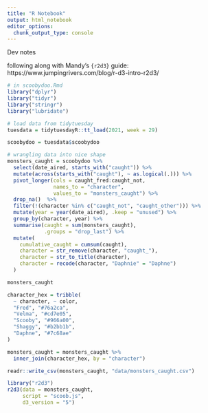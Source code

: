 ```yaml
---
title: "R Notebook"
output: html_notebook
editor_options: 
  chunk_output_type: console
---
```


Dev notes

following along with Mandy's `{r2d3}` guide: https://www.jumpingrivers.com/blog/r-d3-intro-r2d3/

```r
# in scoobydoo.Rmd
library("dplyr")
library("tidyr")
library("stringr")
library("lubridate")

# load data from tidytuesday
tuesdata = tidytuesdayR::tt_load(2021, week = 29)
```

```r
scoobydoo = tuesdata$scoobydoo

# wrangling data into nice shape
monsters_caught = scoobydoo %>%
  select(date_aired, starts_with("caught")) %>%
  mutate(across(starts_with("caught"), ~ as.logical(.))) %>%
  pivot_longer(cols = caught_fred:caught_not,
               names_to = "character",
               values_to = "monsters_caught") %>%
  drop_na()  %>%
  filter(!(character %in% c("caught_not", "caught_other"))) %>%
  mutate(year = year(date_aired), .keep = "unused") %>%
  group_by(character, year) %>%
  summarise(caught = sum(monsters_caught),
            .groups = "drop_last") %>%
  mutate(
    cumulative_caught = cumsum(caught),
    character = str_remove(character, "caught_"),
    character = str_to_title(character),
    character = recode(character, "Daphnie" = "Daphne")
  )
```

```r
monsters_caught
```

```r
character_hex = tribble(
  ~ character, ~ color,
  "Fred", "#76a2ca",
  "Velma", "#cd7e05",
  "Scooby", "#966a00",
  "Shaggy", "#b2bb1b",
  "Daphne", "#7c68ae"
)

monsters_caught = monsters_caught %>% 
  inner_join(character_hex, by = "character")

```

```r
readr::write_csv(monsters_caught, "data/monsters_caught.csv")
```


```r
library("r2d3")
r2d3(data = monsters_caught,
     script = "scoob.js",
     d3_version = "5")
```

